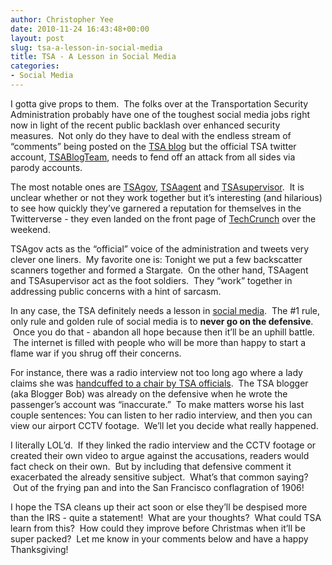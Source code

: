 ```yaml
---
author: Christopher Yee
date: 2010-11-24 16:43:48+00:00
layout: post
slug: tsa-a-lesson-in-social-media
title: TSA - A Lesson in Social Media
categories:
- Social Media
---
```


I gotta give props to them.  The folks over at the Transportation Security Administration probably have one of the toughest social media jobs right now in light of the recent public backlash over enhanced security measures.  Not only do they have to deal with the endless stream of "comments" being posted on the [TSA blog](http://blog.tsa.gov/) but the official TSA twitter account, [TSABlogTeam](http://www.twitter.com/tsablogteam), needs to fend off an attack from all sides via parody accounts.

The most notable ones are [TSAgov](http://www.twitter.com/tsagov), [TSAagent](http://www.twitter.com/tsaagent) and [TSAsupervisor](http://www.twitter.com/tsasupervisor).  It is unclear whether or not they work together but it's interesting (and hilarious) to see how quickly they've garnered a reputation for themselves in the Twitterverse - they even landed on the front page of [TechCrunch](http://techcrunch.com/2010/11/19/rapiscan-yes-really/) over the weekend.

TSAgov acts as the "official" voice of the administration and tweets very clever one liners.  My favorite one is: Tonight we put a few backscatter scanners together and formed a Stargate.  On the other hand, TSAagent and TSAsupervisor act as the foot soldiers.  They "work" together in addressing public concerns with a hint of sarcasm.



In any case, the TSA definitely needs a lesson in [social media](http://www.christopheryee.org/category/social-media/).  The #1 rule, only rule and golden rule of social media is to **never go on the defensive**.  Once you do that - abandon all hope because then it'll be an uphill battle.  The internet is filled with people who will be more than happy to start a flame war if you shrug off their concerns.

For instance, there was a radio interview not too long ago where a lady claims she was [handcuffed to a chair by TSA officials](http://blog.tsa.gov/2010/11/response-to-female-radio-host-cuffed-to.html).  The TSA blogger (aka Blogger Bob) was already on the defensive when he wrote the passenger's account was "inaccurate."  To make matters worse his last couple sentences: You can listen to her radio interview, and then you can view our airport CCTV footage.  We'll let you decide what really happened.

I literally LOL'd.  If they linked the radio interview and the CCTV footage or created their own video to argue against the accusations, readers would fact check on their own.  But by including that defensive comment it exacerbated the already sensitive subject.  What's that common saying?  Out of the frying pan and into the San Francisco conflagration of 1906!

I hope the TSA cleans up their act soon or else they'll be despised more than the IRS - quite a statement!  What are your thoughts?  What could TSA learn from this?  How could they improve before Christmas when it'll be super packed?  Let me know in your comments below and have a happy Thanksgiving!
